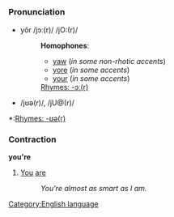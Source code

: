 =={{en}}==
[[Category:English language]]
===Pronunciation===
*yôr /jɔː(r)/ /jO:(r)/
*:'''Homophones''':
*:*[[yaw]] (''in some non-rhotic accents'')
*:*[[yore]] (''in some accents'')
*:*[[your]] (''in some accents'')
*:[[Rhymes:English:-ɔː(r)|Rhymes: -ɔː(r)]]
*/jʊə(r)/, /jU@(r)/
<!--*:*[[your]] (''in some accents'') is this a homophone to this pronunciation sometimes?-->
*:[[Rhymes:English:-ʊə(r)|Rhymes: -ʊə(r)]]

===Contraction===
'''you're''' 

#[[You]] [[are]]
#:''You're almost as smart as I am.''

<!--only add translations if they are contractions too-->